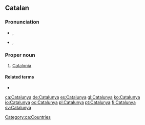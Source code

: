 ==Catalan==

===Pronunciation===
* {{a|Eastern}} {{IPA|/kətə'ɫuɲə/|lang=ca}}, {{SAMPA|/k@t@"5uJ@/}}
* {{a|Western}} {{IPA|/kata'ɫuɲa/|lang=ca}}, {{SAMPA|/kata"5uJa/}}

===Proper noun===
{{ca-proper noun|f}}

# [[Catalonia]]

====Related terms====
* {{l|ca|català}}

[[Category:ca:Countries]]

[[ca:Catalunya]]
[[de:Catalunya]]
[[es:Catalunya]]
[[gl:Catalunya]]
[[ko:Catalunya]]
[[io:Catalunya]]
[[oc:Catalunya]]
[[pl:Catalunya]]
[[pt:Catalunya]]
[[fi:Catalunya]]
[[sv:Catalunya]]